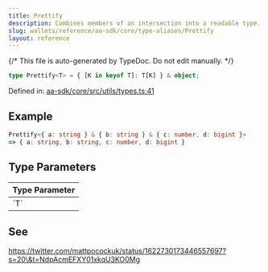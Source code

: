 ```yaml
---
title: Prettify
description: Combines members of an intersection into a readable type.
slug: wallets/reference/aa-sdk/core/type-aliases/Prettify
layout: reference
---
```


{/* This file is auto-generated by TypeDoc. Do not edit manually. */}

```ts
type Prettify<T> = { [K in keyof T]: T[K] } & object;
```

Defined in: [aa-sdk/core/src/utils/types.ts:41](https://github.com/alchemyplatform/aa-sdk/blob/153785ddc87beb160382c2bae7dbafa4a66ade9a/aa-sdk/core/src/utils/types.ts#L41)

## Example

```ts
Prettify<{ a: string } & { b: string } & { c: number, d: bigint }>
=> { a: string, b: string, c: number, d: bigint }
```

## Type Parameters

<table>
  <thead>
    <tr>
      <th align="left">Type Parameter</th>
    </tr>
  </thead>

  <tbody>
    <tr>
      <td>
        `T`
      </td>
    </tr>
  </tbody>
</table>

## See

https://twitter.com/mattpocockuk/status/1622730173446557697?s=20\&t=NdpAcmEFXY01xkqU3KO0Mg
